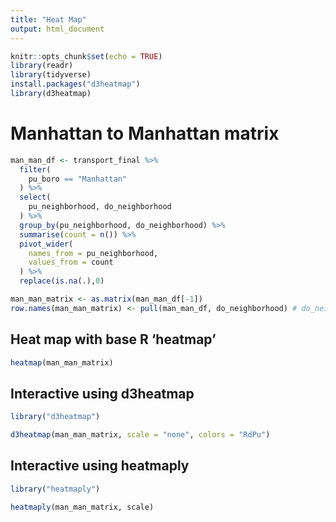 ```yaml
---
title: "Heat Map"
output: html_document
---
```


```r
knitr::opts_chunk$set(echo = TRUE)
library(readr)
library(tidyverse)
install.packages("d3heatmap")
library(d3heatmap)
```

# Manhattan to Manhattan matrix

```r
man_man_df <- transport_final %>% 
  filter(
    pu_boro == "Manhattan"
  ) %>% 
  select(
    pu_neighborhood, do_neighborhood
  ) %>% 
  group_by(pu_neighborhood, do_neighborhood) %>% 
  summarise(count = n()) %>% 
  pivot_wider(
    names_from = pu_neighborhood,
    values_from = count
  ) %>% 
  replace(is.na(.),0)

man_man_matrix <- as.matrix(man_man_df[-1])
row.names(man_man_matrix) <- pull(man_man_df, do_neighborhood) # do_neighborhood = row.names
```

## Heat map with base R 'heatmap'

```r
heatmap(man_man_matrix)
```

## Interactive using d3heatmap

```r
library("d3heatmap")

d3heatmap(man_man_matrix, scale = "none", colors = "RdPu")
```

## Interactive using heatmaply 

```r
library("heatmaply")

heatmaply(man_man_matrix, scale)
```


